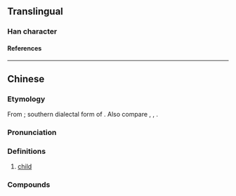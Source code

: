 {{character info/new}}
==Translingual==

===Han character===
{{Han char|rn=9|rad=人|as=04|sn=6|four=27240|canj=OMVH|ids=⿰亻牙}}

====References====
{{Han ref|kx=0096.121|hdz=10120.060|uh=4F22}}

----

==Chinese==
{{zh-forms}}

===Etymology===
From {{inh|zh|sit-pro|*m/s-ŋa-j||small; inferior; offspring}}; southern dialectal form of {{ltc-l|兒|child; son|id=1}}. Also compare {{cog|mkh-pro|*ŋa(i)k||baby}}, {{cog|aav-ban-pro|*ŋaː||baby}}, {{cog|km|ង៉ា||infant; baby}}.

===Pronunciation===
{{zh-pron
|m=yá
|c=ngaa4
|mc=
|oc=
|ma=
|cat=n
}}

===Definitions===
{{zh-hanzi}}

# {{lb|zh|dialectal}} [[child]]

===Compounds===
{{zh-der|伢子}}